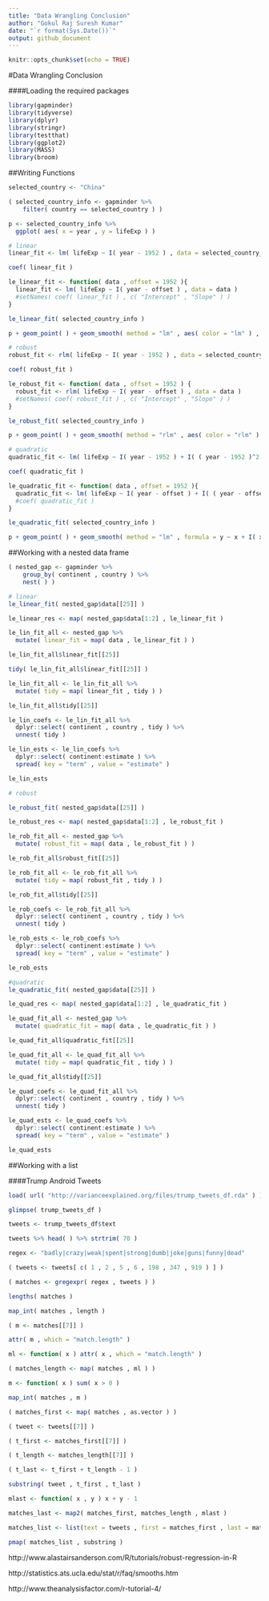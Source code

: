 ```yaml
---
title: "Data Wrangling Conclusion"
author: "Gokul Raj Suresh Kumar"
date: "`r format(Sys.Date())`"
output: github_document
---
```


```r
knitr::opts_chunk$set(echo = TRUE)
```

#Data Wrangling Conclusion

####Loading the required packages

```r
library(gapminder)
library(tidyverse)
library(dplyr)
library(stringr)
library(testthat)
library(ggplot2)
library(MASS)
library(broom)
```


##Writing Functions

```r
selected_country <- "China"

( selected_country_info <- gapminder %>% 
    filter( country == selected_country ) )

p <- selected_country_info %>% 
  ggplot( aes( x = year , y = lifeExp ) )

# linear
linear_fit <- lm( lifeExp ~ I( year - 1952 ) , data = selected_country_info )

coef( linear_fit )

le_linear_fit <- function( data , offset = 1952 ){
  linear_fit <- lm( lifeExp ~ I( year - offset ) , data = data )
  #setNames( coef( linear_fit ) , c( "Intercept" , "Slope" ) )
}

le_linear_fit( selected_country_info )

p + geom_point( ) + geom_smooth( method = "lm" , aes( color = "lm" ) , lwd = 0.5 )

# robust 
robust_fit <- rlm( lifeExp ~ I( year - 1952 ) , data = selected_country_info )

coef( robust_fit )

le_robust_fit <- function( data , offset = 1952 ) {
  robust_fit <- rlm( lifeExp ~ I( year - offset ) , data = data )
  #setNames( coef( robust_fit ) , c( "Intercept" , "Slope" ) )
}

le_robust_fit( selected_country_info )

p + geom_point( ) + geom_smooth( method = "rlm" , aes( color = "rlm" ) , lwd = 0.5 )

# quadratic
quadratic_fit <- lm( lifeExp ~ I( year - 1952 ) + I( ( year - 1952 )^2) , data = selected_country_info )

coef( quadratic_fit )

le_quadratic_fit <- function( data , offset = 1952 ){
  quadratic_fit <- lm( lifeExp ~ I( year - offset ) + I( ( year - offset )^2) , data = data )
  #coef( quadratic_fit )
}

le_quadratic_fit( selected_country_info )

p + geom_point( ) + geom_smooth( method = "lm" , formula = y ~ x + I( x^2 ) , aes( color = "lm" ) , lwd = 0.5 )
``` 

##Working with a nested data frame

```r
( nested_gap <- gapminder %>% 
    group_by( continent , country ) %>% 
    nest( ) )

# linear
le_linear_fit( nested_gap$data[[25]] )

le_linear_res <- map( nested_gap$data[1:2] , le_linear_fit )

le_lin_fit_all <- nested_gap %>% 
  mutate( linear_fit = map( data , le_linear_fit ) )

le_lin_fit_all$linear_fit[[25]]

tidy( le_lin_fit_all$linear_fit[[25]] )

le_lin_fit_all <- le_lin_fit_all %>% 
  mutate( tidy = map( linear_fit , tidy ) )

le_lin_fit_all$tidy[[25]]

le_lin_coefs <- le_lin_fit_all %>% 
  dplyr::select( continent , country , tidy ) %>% 
  unnest( tidy )

le_lin_ests <- le_lin_coefs %>% 
  dplyr::select( continent:estimate ) %>% 
  spread( key = "term" , value = "estimate" )

le_lin_ests

# robust

le_robust_fit( nested_gap$data[[25]] )

le_robust_res <- map( nested_gap$data[1:2] , le_robust_fit )

le_rob_fit_all <- nested_gap %>% 
  mutate( robust_fit = map( data , le_robust_fit ) )

le_rob_fit_all$robust_fit[[25]]

le_rob_fit_all <- le_rob_fit_all %>% 
  mutate( tidy = map( robust_fit , tidy ) )

le_rob_fit_all$tidy[[25]]

le_rob_coefs <- le_rob_fit_all %>% 
  dplyr::select( continent , country , tidy ) %>% 
  unnest( tidy )

le_rob_ests <- le_rob_coefs %>% 
  dplyr::select( continent:estimate ) %>% 
  spread( key = "term" , value = "estimate" )

le_rob_ests

#quadratic
le_quadratic_fit( nested_gap$data[[25]] )

le_quad_res <- map( nested_gap$data[1:2] , le_quadratic_fit )

le_quad_fit_all <- nested_gap %>% 
  mutate( quadratic_fit = map( data , le_quadratic_fit ) )

le_quad_fit_all$quadratic_fit[[25]]

le_quad_fit_all <- le_quad_fit_all %>% 
  mutate( tidy = map( quadratic_fit , tidy ) )

le_quad_fit_all$tidy[[25]]

le_quad_coefs <- le_quad_fit_all %>% 
  dplyr::select( continent , country , tidy ) %>% 
  unnest( tidy )

le_quad_ests <- le_quad_coefs %>% 
  dplyr::select( continent:estimate ) %>% 
  spread( key = "term" , value = "estimate" )

le_quad_ests
```

##Working with a list

####Trump Android Tweets

```r
load( url( "http://varianceexplained.org/files/trump_tweets_df.rda" ) )

glimpse( trump_tweets_df )

tweets <- trump_tweets_df$text

tweets %>% head( ) %>% strtrim( 70 )

regex <- "badly|crazy|weak|spent|strong|dumb|joke|guns|funny|dead"

( tweets <- tweets[ c( 1 , 2 , 5 , 6 , 198 , 347 , 919 ) ] )

( matches <- gregexpr( regex , tweets ) )

lengths( matches )

map_int( matches , length )

( m <- matches[[7]] )

attr( m , which = "match.length" )

ml <- function( x ) attr( x , which = "match.length" )

( matches_length <- map( matches , ml ) )

m <- function( x ) sum( x > 0 )

map_int( matches , m )

( matches_first <- map( matches , as.vector ) )

( tweet <- tweets[[7]] )

( t_first <- matches_first[[7]] )

( t_length <- matches_length[[7]] )

( t_last <- t_first + t_length - 1 ) 

substring( tweet , t_first , t_last )

mlast <- function( x , y ) x + y - 1

matches_last <- map2( matches_first, matches_length , mlast )

matches_list <- list(text = tweets , first = matches_first , last = matches_last)

pmap( matches_list , substring )
```






http://www.alastairsanderson.com/R/tutorials/robust-regression-in-R

http://statistics.ats.ucla.edu/stat/r/faq/smooths.htm

http://www.theanalysisfactor.com/r-tutorial-4/




